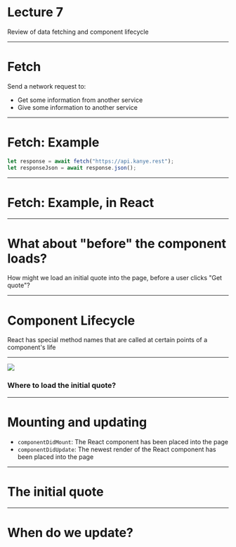 
<Logo />

# Lecture 7

Review of data fetching and component lifecycle

---

# Fetch

Send a network request to:

- Get some information from another service
- Give some information to another service

---

# Fetch: Example

```javascript
let response = await fetch("https://api.kanye.rest");
let responseJson = await response.json();
```

---

# Fetch: Example, in React

<div className="codesurfer">
  <CodeSurfer
    theme={ultramin}
    code={require("!raw-loader!./assets/code/fetch_in_react.js")}
    lang="javascript"
    showNumbers={false}
    dark={false}
    steps={[
      { notes: "" },
      {
        notes:
          "We'll store a 'current' quote inside of state. It'll be empty at first!",
        lines: [4, 5, 6]
      },
      {
        notes:
          "That state variable will be rendered inside of our component, here",
        lines: [21]
      },
      {
        notes: "We have a button to fetch the quote",
        lines: [20]
      },
      {
        notes: "What does this.getQuote do?",
        lines: [20]
      },
      {
        notes:
          "Here's this.getQuote: it fetches from the Kanye West API and sets it into our state",
        lines: [9, 10, 11, 12, 13, 14, 15]
      },
      {
        notes: "This appears in our render function, from state!",
        lines: [21]
      },
      {}
    ]}
  />
</div>

---

# What about "before" the component loads?

How might we load an initial quote into the page, before a user clicks "Get quote"?

---

# Component Lifecycle

React has special method names that are called at certain points of a component's life

---

![](https://cdn-images-1.medium.com/max/1600/1*cPwvUhZrnB1dtZnjBEfXfA.png)

### Where to load the initial quote?

---

# Mounting and updating

- `componentDidMount`: The React component has been placed into the page
- `componentDidUpdate`: The newest render of the React component has been placed into the page

---

# The initial quote

<div className="codesurfer">
  <CodeSurfer
    theme={ultramin}
    code={require("!raw-loader!./assets/code/fetch_in_react2.js")}
    lang="javascript"
    showNumbers={false}
    dark={false}
    steps={[
      {},
      { notes: "This addition will load an initial quote", lines: [9, 10, 11] }
    ]}
  />
</div>

---

# When do we update?
